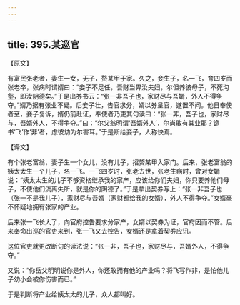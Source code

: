 ```yaml
---
---
---
```

title: 395.某巡官
---



【原文】

有富民张老者，妻生一女，无子，赘某甲于家。久之，妾生子，名一飞，育四岁而张老卒，张病时谓婿曰：“妾子不足任，吾财当畀汝夫妇，尔但养彼母子，不死沟壑，即汝阴德矣。”于是出券书云：“张一非吾子也，家财尽与吾婿，外人不得争夺。”婿乃据有张业不疑。后妾子壮，告官求分，婿以券呈官，遂置不问。他日奉使者至，妾子复诉，婿仍前赴证，奉使者乃更其句读曰：“张一非，吾子也，家财尽与，吾婿外人，不得争夺。”曰：“尔父翁明谓‘吾婿外人’，尔尚敢有其业耶？诡书‘飞’作‘非’者，虑彼幼为尔害耳。”于是断给妾子，人称快焉。

【译文】

有个张老富翁，妻子生一个女儿，没有儿子，招赘某甲入家门。后来，张老富翁的姨太太生一个儿子，名一飞。一飞四岁时，张老去世，张老生病时，曾对女婿说：“姨太太生的儿子不够资格继承我的家产，应该给你们夫妇，你只要养他们母子，不使他们流离失所，就是你的阴德了。”于是拿出契券写上：“张一非吾子也（张一不是我儿子），家财尽与吾婿（家财都给我的女婿），外人不得争夺。”女婿毫不怀疑地拥有张家的产业。

后来张一飞长大了，向官府控告要求分家产，女婿以契券为证，官府因而不管。后来奉命出巡的官吏来到，张一飞又去控告，女婿还是拿着契券应讯。

这位官吏就更改断句的读法说：“张一非，吾子也，家财尽与，吾婿外人，不得争夺。”

又说：“你岳父明明说你是外人，你还敢拥有他的产业吗？将飞写作非，是怕他儿子幼小会被你伤害而已。”

于是判断将产业给姨太太的儿子，众人都叫好。